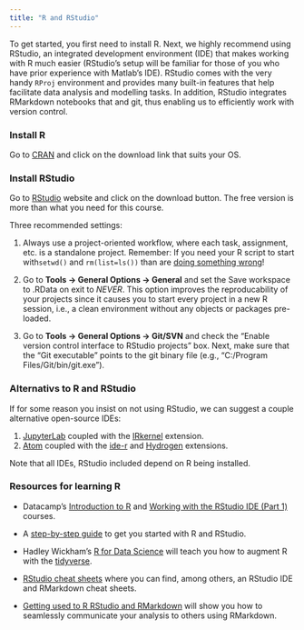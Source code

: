 ```yaml
---
title: "R and RStudio"
---
```


To get started, you first need to install R. Next, we highly recommend using RStudio, an integrated development environment (IDE) that makes working with R much easier (RStudio's setup will be familiar for those of you who have prior experience with Matlab's IDE). RStudio comes with the very handy `RProj` environment and provides many built-in features that help facilitate data analysis and modelling tasks. In addition, RStudio integrates RMarkdown notebooks that and git, thus enabling us to efficiently work with version control. 


### Install R

Go to [CRAN](https://cloud.r-project.org/) and click on the download link that suits your OS.


### Install RStudio

Go to [RStudio](https://www.rstudio.com/) website and click on the download button. The free version is more than what you need for this course.

Three recommended settings:

1. Always use a project-oriented workflow, where each task, assignment, etc. is a standalone project. Remember: If you need your R script to start with`setwd()` and `rm(list=ls())` than are [doing something wrong](https://www.tidyverse.org/articles/2017/12/workflow-vs-script/)!  

2. Go to **Tools -> General Options -> General** and set the Save workspace to .RData on exit to *NEVER*. This option improves the reproducability of your projects since it causes you to start every project in a new R session, i.e., a clean environment without any objects or packages pre-loaded. 

3. Go to **Tools -> General Options -> Git/SVN** and check the "Enable version control interface to RStudio projects" box. Next, make sure that the "Git executable" points to the git binary file (e.g., "C:/Program Files/Git/bin/git.exe").


### Alternativs to R and RStudio

If for some reason you insist on not using RStudio, we can suggest a couple alternative open-source IDEs:

1. [JupyterLab](https://jupyterlab.readthedocs.io/en/stable/#) coupled with the [IRkernel](https://github.com/IRkernel/IRkernel) extension.
2. [Atom](https://atom.io/) coupled with the [ide-r](https://atom.io/packages/ide-r) and [Hydrogen](https://atom.io/packages/hydrogen) extensions.

Note that all IDEs, RStudio included depend on R being installed.

### Resources for learning R

* Datacamp's [Introduction to R](https://www.datacamp.com/courses/free-introduction-to-r) and [Working with the RStudio IDE (Part 1)](https://www.datacamp.com/courses/working-with-the-rstudio-ide-part-1) courses.  

* A [step-by-step guide](https://rforeval.com/courses/setup/) to get you started with R and RStudio.

* Hadley Wickham's [R for Data Science](http://r4ds.had.co.nz/) will teach you how to augment R with the [tidyverse](http://www.tidyverse.org).  

* [RStudio cheat sheets](https://www.rstudio.com/resources/cheatsheets/) where you can find, among others, an RStudio IDE and RMarkdown cheat sheets.  

* [Getting used to R RStudio and RMarkdown](https://rbasics.netlify.com/index.html) will show you how to seamlessly communicate your analysis to others using RMarkdown.


